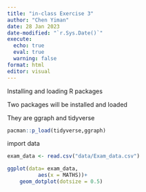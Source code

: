 ```yaml
---
title: "in-class Exercise 3"
author: "Chen Yiman"
date: 28 Jan 2023
date-modified: "`r.Sys.Date()`"
execute: 
  echo: true
  eval: true
  warning: false
format: html
editor: visual
---
```


Installing and loading R packages

Two packages will be installed and loaded

They are ggraph and tidyverse

```r
pacman::p_load(tidyverse,ggraph)
```

import data

```r
exam_data <- read.csv("data/Exam_data.csv")
```

```r
ggplot(data= exam_data,
          aes(x = MATHS))+
    geom_dotplot(dotsize = 0.5)
```
